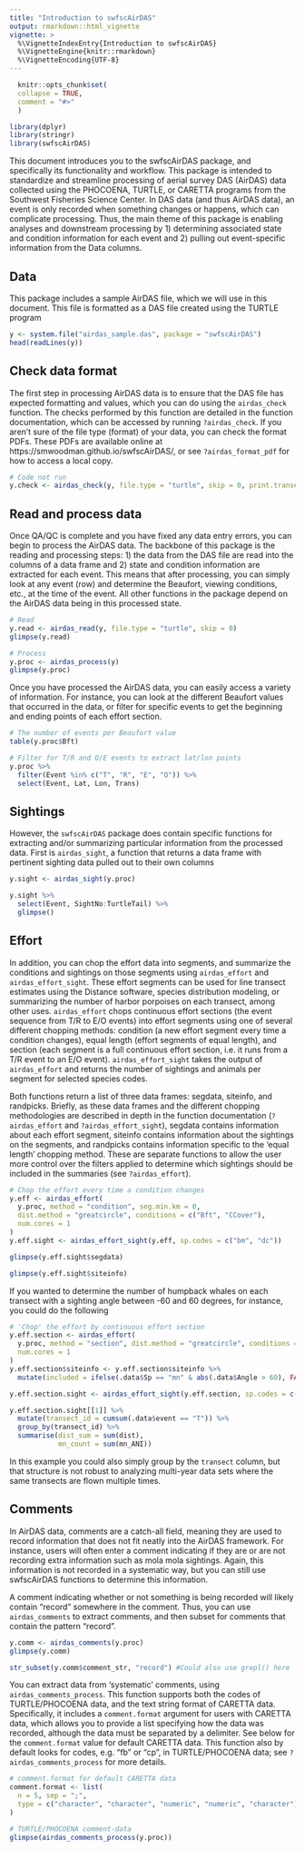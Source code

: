 ```yaml
---
title: "Introduction to swfscAirDAS"
output: rmarkdown::html_vignette
vignette: >
  %\VignetteIndexEntry{Introduction to swfscAirDAS}
  %\VignetteEngine{knitr::rmarkdown}
  %\VignetteEncoding{UTF-8}
---
```

  
```r
  knitr::opts_chunk$set(
  collapse = TRUE,
  comment = "#>"
  )
```
  
```r
library(dplyr)
library(stringr)
library(swfscAirDAS)
```

This document introduces you to the swfscAirDAS package, and specifically its functionality and workflow. This package is intended to standardize and streamline processing of aerial survey DAS (AirDAS) data collected using the PHOCOENA, TURTLE, or CARETTA programs from the Southwest Fisheries Science Center. In DAS data (and thus AirDAS data), an event is only recorded when something changes or happens, which can complicate processing. Thus, the main theme of this package is enabling analyses and downstream processing by 1) determining associated state and condition information for each event and 2) pulling out event-specific information from the Data columns.

## Data

This package includes a sample AirDAS file, which we will use in this document. This file is formatted as a DAS file created using the TURTLE program

```r
y <- system.file("airdas_sample.das", package = "swfscAirDAS")
head(readLines(y))
```

## Check data format

The first step in processing AirDAS data is to ensure that the DAS file has expected formatting and values, which you can do using the `airdas_check` function. The checks performed by this function are detailed in the function documentation, which can be accessed by running `?airdas_check`. If you aren't sure of the file type (format) of your data, you can check the format PDFs. These PDFs are available online at https://smwoodman.github.io/swfscAirDAS/, or see `?airdas_format_pdf` for how to access a local copy.

```r
# Code not run
y.check <- airdas_check(y, file.type = "turtle", skip = 0, print.transect = TRUE)
```

## Read and process data

Once QA/QC is complete and you have fixed any data entry errors, you can begin to process the AirDAS data. The backbone of this package is the reading and processing steps: 1) the data from the DAS file are read into the columns of a data frame and 2) state and condition information are extracted for each event. This means that after processing, you can simply look at any event (row) and determine the Beaufort, viewing conditions, etc., at the time of the event. All other functions in the package depend on the AirDAS data being in this processed state.

```r
# Read 
y.read <- airdas_read(y, file.type = "turtle", skip = 0)
glimpse(y.read)

# Process
y.proc <- airdas_process(y)
glimpse(y.proc)
```

Once you have processed the AirDAS data, you can easily access a variety of information. For instance, you can look at the different Beaufort values that occurred in the data, or filter for specific events to get the beginning and ending points of each effort section. 

```r
# The number of events per Beaufort value
table(y.proc$Bft)

# Filter for T/R and O/E events to extract lat/lon points
y.proc %>% 
  filter(Event %in% c("T", "R", "E", "O")) %>% 
  select(Event, Lat, Lon, Trans)
```

## Sightings

However, the `swfscAirDAS` package does contain specific functions for extracting and/or summarizing particular information from the processed data. First is `airdas_sight`, a function that returns a data frame with pertinent sighting data pulled out to their own columns

```r
y.sight <- airdas_sight(y.proc)

y.sight %>% 
  select(Event, SightNo:TurtleTail) %>% 
  glimpse()
```

## Effort

In addition, you can chop the effort data into segments, and summarize the conditions and sightings on those segments using `airdas_effort` and `airdas_effort_sight`. These effort segments can be used for line transect estimates using the Distance software, species distribution modeling, or summarizing the number of harbor porpoises on each transect, among other uses. `airdas_effort` chops continuous effort sections (the event sequence from T/R to E/O events) into effort segments using one of several different chopping methods: condition (a new effort segment every time a condition changes), equal length (effort segments of equal length), and section (each segment is a full continuous effort section, i.e. it runs from a T/R event to an E/O event). `airdas_effort_sight` takes the output of `airdas_effort` and returns the number of sightings and animals per segment for selected species codes. 

Both functions return a list of three data frames: segdata, siteinfo, and randpicks. Briefly, as these data frames and the different chopping methodologies are described in depth in the function documentation (`?airdas_effort` and `?airdas_effort_sight`), segdata contains information about each effort segment, siteinfo contains information about the sightings on the segments, and randpicks contains information specific to the 'equal length' chopping method. These are separate functions to allow the user more control over the filters applied to determine which sightings should be included in the summaries (see `?airdas_effort`).

```r
# Chop the effort every time a condition changes
y.eff <- airdas_effort(
  y.proc, method = "condition", seg.min.km = 0, 
  dist.method = "greatcircle", conditions = c("Bft", "CCover"), 
  num.cores = 1
)
y.eff.sight <- airdas_effort_sight(y.eff, sp.codes = c("bm", "dc"))

glimpse(y.eff.sight$segdata)

glimpse(y.eff.sight$siteinfo)
```

If you wanted to determine the number of humpback whales on each transect with a sighting angle between -60 and 60 degrees, for instance, you could do the following

```r
# 'Chop' the effort by continuous effort section
y.eff.section <- airdas_effort(
  y.proc, method = "section", dist.method = "greatcircle", conditions = NULL, 
  num.cores = 1
)
y.eff.section$siteinfo <- y.eff.section$siteinfo %>% 
  mutate(included = ifelse(.data$Sp == "mn" & abs(.data$Angle > 60), FALSE, .data$included))

y.eff.section.sight <- airdas_effort_sight(y.eff.section, sp.codes = c("mn"))

y.eff.section.sight[[1]] %>% 
  mutate(transect_id = cumsum(.data$event == "T")) %>% 
  group_by(transect_id) %>% 
  summarise(dist_sum = sum(dist), 
            mn_count = sum(mn_ANI))
```

In this example you could also simply group by the `transect` column, but that structure is not robust to analyzing multi-year data sets where the same transects are flown multiple times.

## Comments

In AirDAS data, comments are a catch-all field, meaning they are used to record information that does not fit neatly into the AirDAS framework. For instance, users will often enter a comment indicating if they are or are not recording extra information such as mola mola sightings. Again, this information is not recorded in a systematic way, but you can still use swfscAirDAS functions to determine this information. 

A comment indicating whether or not something is being recorded will likely contain "record" somewhere in the comment. Thus, you can use `airdas_comments` to extract comments, and then subset for comments that contain the pattern "record".

```r
y.comm <- airdas_comments(y.proc)
glimpse(y.comm)

str_subset(y.comm$comment_str, "record") #Could also use grepl() here
```

You can extract data from 'systematic' comments, using `airdas_comments_process`. This function supports both the codes of TURTLE/PHOCOENA data, and the text string format of CARETTA data. Specifically, it includes a `comment.format` argument for users with CARETTA data, which allows you to provide a list specifying how the data was recorded, although the data must be separated by a delimiter. See below for the `comment.format` value for default CARETTA data. This function also by default looks for codes, e.g. "fb" or "cp", in TURTLE/PHOCOENA data; see `?airdas_comments_process` for more details.

```r
# comment.format for default CARETTA data
comment.format <- list(
  n = 5, sep = ";", 
  type = c("character", "character", "numeric", "numeric", "character")
)

# TURTLE/PHOCOENA comment-data
glimpse(airdas_comments_process(y.proc))
```
